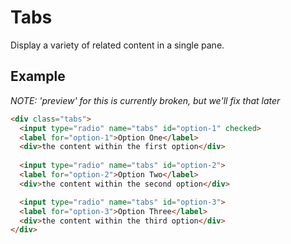 
<Meta title="No Javascript/tabs" />

# Tabs

Display a variety of related content in a single pane.


## Example

_NOTE: 'preview' for this is currently broken, but we'll fix that later_

```html
<div class="tabs">
  <input type="radio" name="tabs" id="option-1" checked>
  <label for="option-1">Option One</label>
  <div>the content within the first option</div>
  
  <input type="radio" name="tabs" id="option-2">
  <label for="option-2">Option Two</label>
  <div>the content within the second option</div>

  <input type="radio" name="tabs" id="option-3">
  <label for="option-3">Option Three</label>
  <div>the content within the third option</div>
</div>
```

<!--Preview>
  <Story name="Simple">
    {html`<div class="tabs">
        <input type="radio" name="tabs" id="option-1" checked>
        <label for="option-1">Option One</label>
        <div>the content within the first option</div>
      </div>`}
  </Story>
</Preview-->